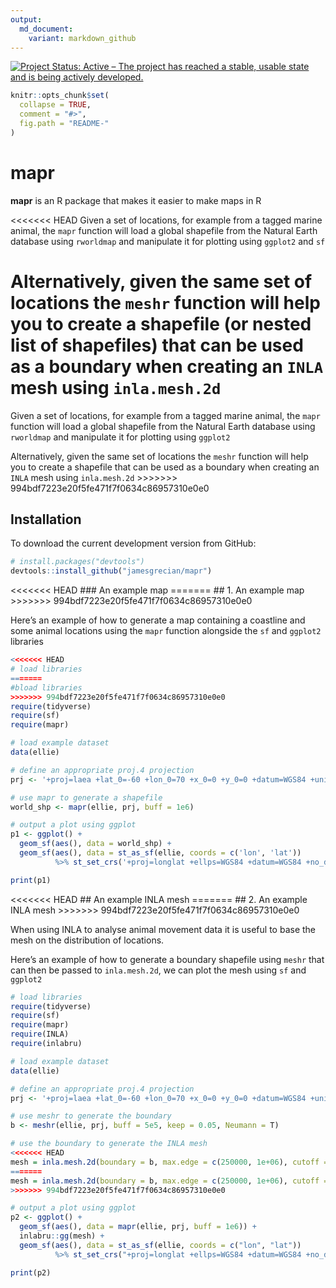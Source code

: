 ```yaml
---
output:
  md_document:
    variant: markdown_github
---
```


<!-- README.md is generated from README.Rmd. Please edit that file -->

[![Project Status: Active – The project has reached a stable, usable state and is being actively developed.](https://www.repostatus.org/badges/latest/active.svg)](https://www.repostatus.org/#active)

```r
knitr::opts_chunk$set(
  collapse = TRUE,
  comment = "#>",
  fig.path = "README-"
)
```

# mapr

**mapr** is an R package that makes it easier to make maps in R  

<<<<<<< HEAD
Given a set of locations, for example from a tagged marine animal, the `mapr` function will load a global shapefile from the Natural Earth database using `rworldmap` and manipulate it for plotting using `ggplot2` and `sf`

Alternatively, given the same set of locations the `meshr` function will help you to create a shapefile (or nested list of shapefiles) that can be used as a boundary when creating an `INLA` mesh using `inla.mesh.2d` 
=======
Given a set of locations, for example from a tagged marine animal, the `mapr` function will load a global shapefile from the Natural Earth database using `rworldmap` and manipulate it for plotting using `ggplot2`

Alternatively, given the same set of locations the `meshr` function will help you to create a shapefile that can be used as a boundary when creating an `INLA` mesh using `inla.mesh.2d` 
>>>>>>> 994bdf7223e20f5fe471f7f0634c86957310e0e0

## Installation

To download the current development version from GitHub:

```r
# install.packages("devtools")  
devtools::install_github("jamesgrecian/mapr")
```

<<<<<<< HEAD
### An example map
=======
## 1. An example map
>>>>>>> 994bdf7223e20f5fe471f7f0634c86957310e0e0

Here's an example of how to generate a map containing a coastline and some animal locations using the `mapr` function alongside the `sf` and `ggplot2` libraries

```r
<<<<<<< HEAD
# load libraries
=======
#bload libraries
>>>>>>> 994bdf7223e20f5fe471f7f0634c86957310e0e0
require(tidyverse)
require(sf)
require(mapr)

# load example dataset
data(ellie)

# define an appropriate proj.4 projection
prj <- '+proj=laea +lat_0=-60 +lon_0=70 +x_0=0 +y_0=0 +datum=WGS84 +units=m +no_defs'

# use mapr to generate a shapefile
world_shp <- mapr(ellie, prj, buff = 1e6)

# output a plot using ggplot
p1 <- ggplot() +
  geom_sf(aes(), data = world_shp) +
  geom_sf(aes(), data = st_as_sf(ellie, coords = c('lon', 'lat'))
          %>% st_set_crs('+proj=longlat +ellps=WGS84 +datum=WGS84 +no_defs'))

print(p1)

```


<<<<<<< HEAD
## An example INLA mesh
=======
## 2. An example INLA mesh
>>>>>>> 994bdf7223e20f5fe471f7f0634c86957310e0e0

When using INLA to analyse animal movement data it is useful to base the mesh on the distribution of locations.  

Here's an example of how to generate a boundary shapefile using `meshr` that can then be passed to `inla.mesh.2d`, we can plot the mesh using `sf` and `ggplot2`

```r
# load libraries
require(tidyverse)
require(sf)
require(mapr)
require(INLA)
require(inlabru)

# load example dataset
data(ellie)

# define an appropriate proj.4 projection
prj <- '+proj=laea +lat_0=-60 +lon_0=70 +x_0=0 +y_0=0 +datum=WGS84 +units=m +no_defs'

# use meshr to generate the boundary
b <- meshr(ellie, prj, buff = 5e5, keep = 0.05, Neumann = T)

# use the boundary to generate the INLA mesh
<<<<<<< HEAD
mesh = inla.mesh.2d(boundary = b, max.edge = c(250000, 1e+06), cutoff = 25000, max.n = 500)
=======
mesh = inla.mesh.2d(boundary = b, max.edge = c(250000, 1e+06), cutoff = 25000, max.n = 1000)
>>>>>>> 994bdf7223e20f5fe471f7f0634c86957310e0e0

# output a plot using ggplot
p2 <- ggplot() + 
  geom_sf(aes(), data = mapr(ellie, prj, buff = 1e6)) +
  inlabru::gg(mesh) +
  geom_sf(aes(), data = st_as_sf(ellie, coords = c("lon", "lat"))
          %>% st_set_crs("+proj=longlat +ellps=WGS84 +datum=WGS84 +no_defs"))

print(p2)

```
